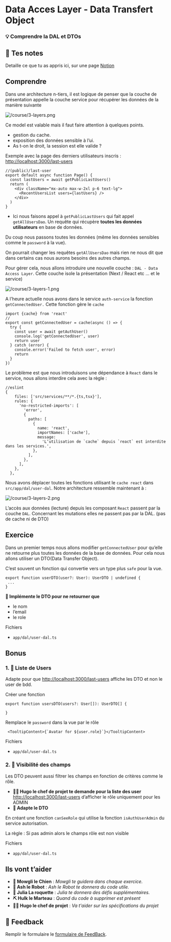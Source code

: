 # Data Acces Layer - Data Transfert Object

### 💡 Comprendre la DAL et DTOs

## 📝 Tes notes

Detaille ce que tu as appris ici, sur une page [Notion](https://go.mikecodeur.com/course-notes-template)

## Comprendre

Dans une architecture n-tiers, il est logique de penser que la couche de présentation appelle la couche service pour récupérer les données de la manière suivante

![/course/3-layers.png](/course/3-layers.png)

Ce model est valable mais il faut faire attention à quelques points.

- gestion du cache.
- exposition des données sensible à l’ui.
- As t-on le droit, la session est elle valide ?

Exemple avec la page des derniers utilisateurs inscris : [http://localhost:3000/last-users](http://localhost:3000/last-users)

```tsx
//(public)/last-user
export default async function Page() {
  const lastUsers = await getPublicLastUsers()
  return (
    <div className="mx-auto max-w-2xl p-6 text-lg">
      <RecentUsersList users={lastUsers} />
    </div>
  )
}
```

- Ici nous faisons appel à `getPublicLastUsers` qui fait appel `getAllUsersDao`. Un requête qui récupère **toutes les données utilisateurs** en base de données.

Du coup nous passons toutes les données (même les données sensibles comme le `password` à la vue).

On pourrait changer les requêtes `getAllUsersDao` mais rien ne nous dit que dans certains cas nous aurons besoins des autres champs.

Pour gérer cela, nous allons introduire une nouvelle couche : `DAL - Data Access Layer`. Cette couche isole la présentation (Next / React etc … et le service)

![/course/3-layers-1.png](/course/3-layers-1.png)

A l’heure actuelle nous avons dans le service `auth-service` la fonction `getConnectedUser.` Cette fonction gère le `cache`

```tsx
import {cache} from 'react'
//
export const getConnectedUser = cache(async () => {
  try {
    const user = await getAuthUser()
    console.log('getConnectedUser', user)
    return user
  } catch (error) {
    console.error('Failed to fetch user', error)
    return
  }
})
```

Le problème est que nous introduisons une dépendance à `React` dans le service, nous allons interdire cela avec la règle :

```tsx
//eslint
{
    files: ['src/services/**/*.{ts,tsx}'],
    rules: {
      'no-restricted-imports': [
        'error',
        {
          paths: [
            {
              name: 'react',
              importNames: ['cache'],
              message:
                'L’utilisation de `cache` depuis `react` est interdite dans les services.',
            },
          ],
        },
      ],
    },
  },
```

Nous avons déplacer toutes les fonctions utilisant le `cache react` dans `src/app/dal/user-dal`. Notre architecture ressemble maintenant à :

![/course/3-layers-2.png](/course/3-layers-2.png)

L’accès aux données (lecture) depuis les composant `React` passent par la couche `DAL`. Concernant les mutations elles ne passent pas par la DAL. (pas de cache ni de DTO)

## Exercice

Dans un premier temps nous allons modifier `getConnectedUser` pour qu’elle ne retourne plus toutes les données de la base de données. Pour cela nous allons utiliser un DTO(Data Transfer Object).

C’est souvent un fonction qui convertie vers un type plus `safe` pour la vue.

```tsx
export function userDTO(user?: User): UserDTO | undefined {
 ...
}
```

**🐶 Implémente le DTO pour ne retourner que**

- le nom
- l’email
- le role

Fichiers

- `app/dal/user-dal.ts`

## Bonus

### 1. 🚀 Liste de Users

Adapte pour que [http://localhost:3000/last-users](http://localhost:3000/last-users) affiche les DTO et non le user de bdd.

Créer une fonction

```tsx
export function usersDTO(users?: User[]): UserDTO[] {

}
```

Remplace le `password` dans la vue par le rôle

```tsx
 <TooltipContent>{`Avatar for ${user.role}`}</TooltipContent>
```

Fichiers

- `app/dal/user-dal.ts`

### 2. 🚀 Visibilité des champs

Les DTO peuvent aussi filtrer les champs en fonction de critères comme le rôle.

- **👨‍✈️ Hugo le chef de projet te demande pour la liste des user** [http://localhost:3000/last-users](http://localhost:3000/last-users) d’afficher le rôle uniquement pour les ADMIN
- **🐶 Adapte le DTO**

En créant une fonction `canSeeRole` qui utilise la fonction `isAuthUserAdmin` du service autorisation.

La règle : Si pas admin alors le champs rôle est non visible

Fichiers

- `app/dal/user-dal.ts`

## Ils vont t’aider

- **🐶 Mowgli le Chien** : _Mowgli te guidera dans chaque exercice._
- **🤖 Ash le Robot** : _Ash le Robot te donnera du code utile._
- **🚀 Julia La roquette** : _Julia te donnera des défis supplémentaires._
- **⛏️ Hulk le Marteau** : _Quand du code à supprimer est présent_
- **👨‍✈️ Hugo le chef de projet** : _Va t'aider sur les spécifications du projet_

## 🐜 Feedback

Remplir le formulaire le [formulaire de FeedBack](https://go.mikecodeur.com/cours-next-avis).

